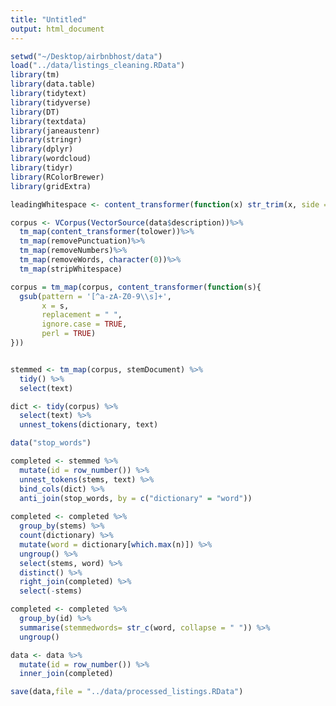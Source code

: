 ```yaml
---
title: "Untitled"
output: html_document
---
```


```r
setwd("~/Desktop/airbnbhost/data")
load("../data/listings_cleaning.RData")
library(tm)
library(data.table)
library(tidytext)
library(tidyverse)
library(DT)
library(textdata)
library(janeaustenr)
library(stringr)
library(dplyr)
library(wordcloud)
library(tidyr)
library(RColorBrewer)
library(gridExtra)
```

```r
leadingWhitespace <- content_transformer(function(x) str_trim(x, side = "both"))

corpus <- VCorpus(VectorSource(data$description))%>%
  tm_map(content_transformer(tolower))%>%
  tm_map(removePunctuation)%>%
  tm_map(removeNumbers)%>%
  tm_map(removeWords, character(0))%>%
  tm_map(stripWhitespace)

corpus = tm_map(corpus, content_transformer(function(s){
  gsub(pattern = '[^a-zA-Z0-9\\s]+',
       x = s,
       replacement = " ",
       ignore.case = TRUE,
       perl = TRUE)
}))


stemmed <- tm_map(corpus, stemDocument) %>%
  tidy() %>%
  select(text) 

dict <- tidy(corpus) %>%
  select(text) %>%
  unnest_tokens(dictionary, text)
```

```r
data("stop_words")

completed <- stemmed %>%
  mutate(id = row_number()) %>%
  unnest_tokens(stems, text) %>%
  bind_cols(dict) %>%
  anti_join(stop_words, by = c("dictionary" = "word"))
 
completed <- completed %>%
  group_by(stems) %>%
  count(dictionary) %>%
  mutate(word = dictionary[which.max(n)]) %>%
  ungroup() %>%
  select(stems, word) %>%
  distinct() %>%
  right_join(completed) %>%
  select(-stems)

completed <- completed %>%
  group_by(id) %>%
  summarise(stemmedwords= str_c(word, collapse = " ")) %>%
  ungroup()

data <- data %>%
  mutate(id = row_number()) %>%
  inner_join(completed)

save(data,file = "../data/processed_listings.RData")
```